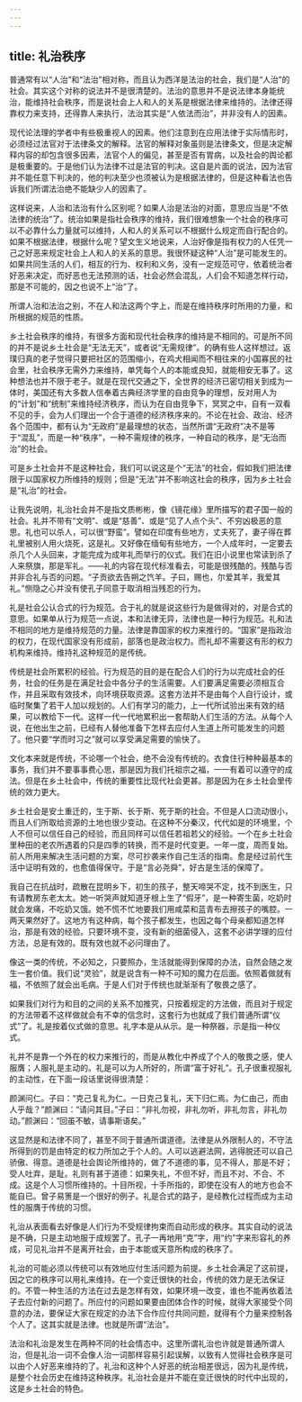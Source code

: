 ```yaml
---
---
---
```

title: 礼治秩序
---




普通常有以“人治”和“法治”相对称，而且认为西洋是法治的社会，我们是“人治”的社会。其实这个对称的说法并不是很清楚的。法治的意思并不是说法律本身能统治，能维持社会秩序，而是说社会上人和人的关系是根据法律来维持的。法律还得靠权力来支持，还得靠人来执行，法治其实是“人依法而治”，并非没有人的因素。

现代论法理的学者中有些极重视人的因素。他们注意到在应用法律于实际情形时，必须经过法官对于法律条文的解释。法官的解释对象虽则是法律条文，但是决定解释内容的却包含很多因素，法官个人的偏见，甚至是否有胃病，以及社会的舆论都是极重要的。于是他们认为法律不过是法官的判决。这自是片面的说法，因为法官并不能任意下判决的，他的判决至少也须被认为是根据法律的，但是这种看法也告诉我们所谓法治绝不能缺少人的因素了。

这样说来，人治和法治有什么区别呢？如果人治是法治的对面，意思应当是“不依法律的统治”了。统治如果是指社会秩序的维持，我们很难想象一个社会的秩序可以不必靠什么力量就可以维持，人和人的关系可以不根据什么规定而自行配合的。如果不根据法律，根据什么呢？望文生义地说来，人治好像是指有权力的人任凭一己之好恶来规定社会上人和人的关系的意思。我很怀疑这种“人治”是可能发生的。如果共同生活的人们，相互的行为、权利和义务，没有一定规范可守，依着统治者好恶来决定，而好恶也无法预测的话，社会必然会混乱，人们会不知道怎样行动，那是不可能的，因之也说不上“治”了。

所谓人治和法治之别，不在人和法这两个字上，而是在维持秩序时所用的力量，和所根据的规范的性质。

乡土社会秩序的维持，有很多方面和现代社会秩序的维持是不相同的。可是所不同的并不是说乡土社会是“无法无天”，或者说“无需规律”。的确有些人这样想过。返璞归真的老子觉得只要把社区的范围缩小，在鸡犬相闻而不相往来的小国寡民的社会里，社会秩序无需外力来维持，单凭每个人的本能或良知，就能相安无事了。这种想法也并不限于老子。就是在现代交通之下，全世界的经济已密切相关到成为一体时，美国还有大多数人信奉着古典经济学里的自由竞争的理想，反对用人为的“计划”和“统制”来维持经济秩序，而认为在自由竞争下，冥冥之中，自有一双看不见的手，会为人们理出一个合于道德的经济秩序来的。不论在社会、政治、经济各个范围中，都有认为“无政府”是最理想的状态，当然所谓“无政府”决不是等于“混乱”，而是一种“秩序”，一种不需规律的秩序，一种自动的秩序，是“无治而治”的社会。

可是乡土社会并不是这种社会，我们可以说这是个“无法”的社会，假如我们把法律限于以国家权力所维持的规则；但是“无法”并不影响这社会的秩序，因为乡土社会是“礼治”的社会。

让我先说明，礼治社会并不是指文质彬彬，像《镜花缘》里所描写的君子国一般的社会。礼并不带有“文明”、或是“慈善”、或是“见了人点个头”、不穷凶极恶的意思。礼也可以杀人，可以很“野蛮”。譬如在印度有些地方，丈夫死了，妻子得在葬礼里被别人用火烧死，这是礼。又好像在缅甸有些地方，一个人成年时，一定要去杀几个人头回来，才能完成为成年礼而举行的仪式。我们在旧小说里也常读到杀了人来祭旗，那是军礼。——礼的内容在现代标准看去，可能是很残酷的。残酷与否并非合礼与否的问题。“子贡欲去告朔之饩羊。子曰，赐也，尔爱其羊，我爱其礼。”恻隐之心并没有使孔子同意于取消相当残忍的行为。

礼是社会公认合式的行为规范。合于礼的就是说这些行为是做得对的，对是合式的意思。如果单从行为规范一点说，本和法律无异，法律也是一种行为规范。礼和法不相同的地方是维持规范的力量。法律是靠国家的权力来推行的。“国家”是指政治的权力，在现代国家没有形成前，部落也是政治权力。而礼却不需要这有形的权力机构来维持。维持礼这种规范的是传统。

传统是社会所累积的经验。行为规范的目的是在配合人们的行为以完成社会的任务，社会的任务是在满足社会中各分子的生活需要。人们要满足需要必须相互合作，并且采取有效技术，向环境获取资源。这套方法并不是由每个人自行设计，或临时聚集了若干人加以规划的。人们有学习的能力，上一代所试验出来有效的结果，可以教给下一代。这样一代一代地累积出一套帮助人们生活的方法。从每个人说，在他出生之前，已经有人替他准备下怎样去应付人生道上所可能发生的问题了。他只要“学而时习之”就可以享受满足需要的愉快了。

文化本来就是传统，不论哪一个社会，绝不会没有传统的。衣食住行种种最基本的事务，我们并不要事事费心思，那是因为我们托祖宗之福，一一有着可以遵守的成法。但是在乡土社会中，传统的重要性比现代社会更甚。那是因为在乡土社会里传统的效力更大。

乡土社会是安土重迁的，生于斯、长于斯、死于斯的社会。不但是人口流动很小，而且人们所取给资源的土地也很少变动。在这种不分秦汉，代代如是的环境里，个人不但可以信任自己的经验，而且同样可以信任若祖若父的经验。一个在乡土社会里种田的老农所遇着的只是四季的转换，而不是时代变更。一年一度，周而复始。前人所用来解决生活问题的方案，尽可抄袭来作自己生活的指南。愈是经过前代生活中证明有效的，也愈值得保守。于是“言必尧舜”，好古是生活的保障了。

我自己在抗战时，疏散在昆明乡下，初生的孩子，整天啼哭不定，找不到医生，只有请教房东老太太。她一听哭声就知道牙根上生了“假牙”，是一种寄生菌，吃奶时就会发痛，不吃奶又饿。她不慌不忙地要我们用咸菜和蓝青布去擦孩子的嘴腔。一两天果然好了。这地方有这种病，每个孩子都发生，也因之每个母亲都知道怎样治，那是有效的经验。只要环境不变，没有新的细菌侵入，这套不必讲学理的应付方法，总是有效的。既有效也就不必问理由了。

像这一类的传统，不必知之，只要照办，生活就能得到保障的办法，自然会随之发生一套价值。我们说“灵验”，就是说含有一种不可知的魔力在后面。依照着做就有福，不依照了就会出毛病。于是人们对于传统也就渐渐有了敬畏之感了。

如果我们对行为和目的之间的关系不加推究，只按着规定的方法做，而且对于规定的方法带着不这样做就会有不幸的信念时，这套行为也就成了我们普通所谓“仪式”了。礼是按着仪式做的意思。礼字本是从从示。是一种祭器，示是指一种仪式。

礼并不是靠一个外在的权力来推行的，而是从教化中养成了个人的敬畏之感，使人服膺；人服礼是主动的。礼是可以为人所好的，所谓“富于好礼”。孔子很重视服礼的主动性，在下面一段话里说得很清楚：

颜渊问仁。子曰：“克己复礼为仁。一日克己复礼，天下归仁焉。为仁由己，而由人乎哉？”颜渊曰：“请问其目。”子曰：“非礼勿视，非礼勿听，非礼勿言，非礼勿动。”颜渊曰：“回虽不敏，请事斯语矣。”

这显然是和法律不同了，甚至不同于普通所谓道德。法律是从外限制人的，不守法所得到的罚是由特定的权力所加之于个人的。人可以逃避法网，逃得脱还可以自己骄傲、得意。道德是社会舆论所维持的，做了不道德的事，见不得人，那是不好；受人吐弃，是耻。礼则有甚于道德：如果失礼，不但不好，而且不对、不合、不成。这是个人习惯所维持的。十目所视，十手所指的，即使在没有人的地方也会不能自已。曾子易箦是一个很好的例子。礼是合式的路子，是经教化过程而成为主动性的服膺于传统的习惯。

礼治从表面看去好像是人们行为不受规律拘束而自动形成的秩序。其实自动的说法是不确，只是主动地服于成规罢了。孔子一再地用“克”字，用“约”字来形容礼的养成，可见礼治并不是离开社会，由于本能或天意所构成的秩序了。

礼治的可能必须以传统可以有效地应付生活问题为前提。乡土社会满足了这前提，因之它的秩序可以用礼来维持。在一个变迁很快的社会，传统的效力是无法保证的。不管一种生活的方法在过去是怎样有效，如果环境一改变，谁也不能再依着法子去应付新的问题了。所应付的问题如果要由团体合作的时候，就得大家接受个同意的办法，要保证大家在规定的办法下合作应付共同问题，就得有个力量来控制各个人了。这其实就是法律。也就是所谓“法治”。

法治和礼治是发生在两种不同的社会情态中。这里所谓礼治也许就是普通所谓人治，但是礼治一词不会像人治一词那样容易引起误解，以致有人觉得社会秩序是可以由个人好恶来维持的了。礼治和这种个人好恶的统治相差很远，因为礼是传统，是整个社会历史在维持这种秩序。礼治社会是并不能在变迁很快的时代中出现的，这是乡土社会的特色。